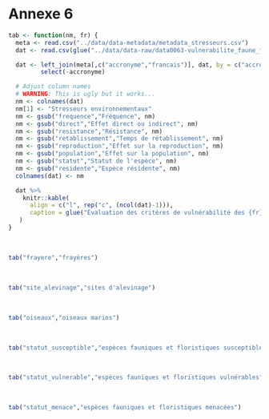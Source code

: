 # Annexe 6 {-}

```r
tab <- function(nm, fr) {
  meta <- read.csv("../data/data-metadata/metadata_stresseurs.csv")
  dat <- read.csv(glue("../data/data-raw/data0063-vulnerabilite_faune_flore/vulnerabilite_{nm}.csv"))

  dat <- left_join(meta[,c("accronyme","francais")], dat, by = c("accronyme" = "categories")) %>%
         select(-accronyme)

  # Adjust column names
  # WARNING: This is ugly but it works...
  nm <- colnames(dat)
  nm[1] <- "Stresseurs environnementaux"
  nm <- gsub("frequence","Fréquence", nm)
  nm <- gsub("direct","Effet direct ou indirect", nm)
  nm <- gsub("resistance","Résistance", nm)
  nm <- gsub("retablissement","Temps de rétablissement", nm)
  nm <- gsub("reproduction","Effet sur la reproduction", nm)
  nm <- gsub("population","Effet sur la population", nm)
  nm <- gsub("statut","Statut de l'espèce", nm)
  nm <- gsub("residente","Espèce résidente", nm)
  colnames(dat) <- nm

  dat %>%
    knitr::kable(
      align = c("l", rep("c", (ncol(dat)-1))),
      caption = glue("Évaluation des critères de vulnérabilité des {fr} aux stresseurs environnementaux. Référez au tableau \\@ref(tab:vulnerabilitySpecies) pour plus de détails sur les critères.")
   )
}
```

<br/>

```r
tab("frayere","frayères")
```

<br/>

```r
tab("site_alevinage","sites d'alevinage")
```

<br/>

```r
tab("oiseaux","oiseaux marins")
```

<br/>

```r
tab("statut_susceptible","espèces fauniques et floristiques susceptibles")
```

<br/>

```r
tab("statut_vulnerable","espèces fauniques et floristiques vulnérables")
```

<br/>

```r
tab("statut_menace","espèces fauniques et floristiques menacées")
```

<br/>
